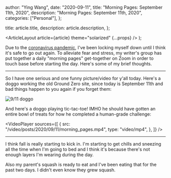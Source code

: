 
  author: "Ying Wang",
  date: "2020-09-11",
  title: "Morning Pages: September 11th, 2020",
  description: "Morning Pages: September 11th, 2020",
  categories: ["Personal"],
};

  title: article.title,
  description: article.description,
};

  <ArticleLayout article={article} theme="solarized" {...props} />
);

Due to the [coronavirus
pandemic](https://en.wikipedia.org/wiki/2019-20_coronavirus_pandemic), I've been
locking myself down until I think it's safe to go out again. To alleviate fear
and stress, my writer's group has put together a daily "morning pages"
get-together on Zoom in order to touch base before starting the day. Here's some
of my brief thoughts.

---

So I have one serious and one funny picture/video for y'all today. Here's a
doggo working the old Ground Zero site, since today is September 11th and bad
things happen to you again if you forget them:

![9/11 doggo](/img/posts/2020/09/11/morning_pages.jpg)

And here's a doggo playing tic-tac-toe! IMHO he should have gotten an entire
bowl of treats for how he completed a human-grade challenge:

<VideoPlayer
  sources={[
    {
      src: "/video/posts/2020/09/11/morning_pages.mp4",
      type: "video/mp4",
    },
  ]}
/>

---

I think fall is really starting to kick in. I'm starting to get chills and
sneezing all the time when I'm going to bed and I think it's because there's not
enough layers I'm wearing during the day.

Also my parent's squash is ready to eat and I've been eating that for the past
two days. I didn't even know they grew squash.
